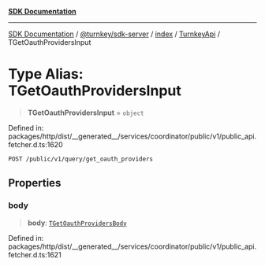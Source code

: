 [**SDK Documentation**](../../../../../../README.mdx)

***

[SDK Documentation](../../../../../../packages.mdx) / [@turnkey/sdk-server](../../../../README.mdx) / [index](../../../README.mdx) / [TurnkeyApi](../README.mdx) / TGetOauthProvidersInput

# Type Alias: TGetOauthProvidersInput

> **TGetOauthProvidersInput** = `object`

Defined in: packages/http/dist/\_\_generated\_\_/services/coordinator/public/v1/public\_api.fetcher.d.ts:1620

`POST /public/v1/query/get_oauth_providers`

## Properties

### body

> **body**: [`TGetOauthProvidersBody`](TGetOauthProvidersBody.mdx)

Defined in: packages/http/dist/\_\_generated\_\_/services/coordinator/public/v1/public\_api.fetcher.d.ts:1621
